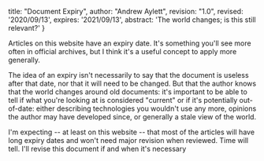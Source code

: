   title: "Document Expiry",
  author: "Andrew Aylett",
  revision: "1.0",
  revised: '2020/09/13',
  expires: '2021/09/13',
  abstract: 'The world changes; is this still relevant?'
}

Articles on this website have an expiry date.  It's something you'll see more often in official archives, but I think it's a useful concept to apply more generally.

The idea of an expiry isn't necessarily to say that the document is useless after that date, nor that it will need to be changed.  But that the author knows that the world changes around old documents: it's important to be able to tell if what you're looking at is considered "current" or if it's potentially out-of-date: either describing technologies you wouldn't use any more, opinions the author may have developed since, or generally a stale view of the world.

I'm expecting -- at least on this website -- that most of the articles will have long expiry dates and won't need major revision when reviewed.  Time will tell.  I'll revise this document if and when it's necessary
